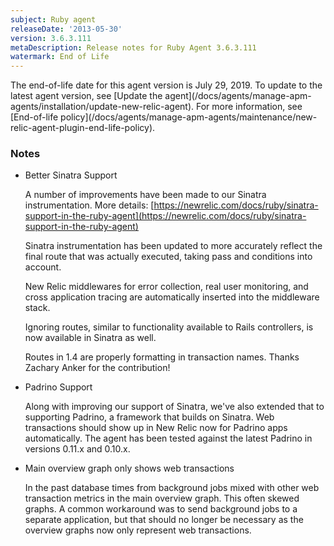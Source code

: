 ```yaml
---
subject: Ruby agent
releaseDate: '2013-05-30'
version: 3.6.3.111
metaDescription: Release notes for Ruby Agent 3.6.3.111
watermark: End of Life
---
```


<Callout variant="important">
  The end-of-life date for this agent version is July 29, 2019. To update to the latest agent version, see [Update the agent](/docs/agents/manage-apm-agents/installation/update-new-relic-agent). For more information, see [End-of-life policy](/docs/agents/manage-apm-agents/maintenance/new-relic-agent-plugin-end-life-policy).
</Callout>

### Notes

* Better Sinatra Support

  A number of improvements have been made to our Sinatra instrumentation. More details: [https://newrelic.com/docs/ruby/sinatra-support-in-the-ruby-agent](https://newrelic.com/docs/ruby/sinatra-support-in-the-ruby-agent)

  Sinatra instrumentation has been updated to more accurately reflect the final route that was actually executed, taking pass and conditions into account.

  New Relic middlewares for error collection, real user monitoring, and cross application tracing are automatically inserted into the middleware stack.

  Ignoring routes, similar to functionality available to Rails controllers, is now available in Sinatra as well.

  Routes in 1.4 are properly formatting in transaction names. Thanks Zachary Anker for the contribution!
* Padrino Support

  Along with improving our support of Sinatra, we've also extended that to supporting Padrino, a framework that builds on Sinatra. Web transactions should show up in New Relic now for Padrino apps automatically. The agent has been tested against the latest Padrino in versions 0.11.x and 0.10.x.
* Main overview graph only shows web transactions

  In the past database times from background jobs mixed with other web transaction metrics in the main overview graph. This often skewed graphs. A common workaround was to send background jobs to a separate application, but that should no longer be necessary as the overview graphs now only represent web transactions.
